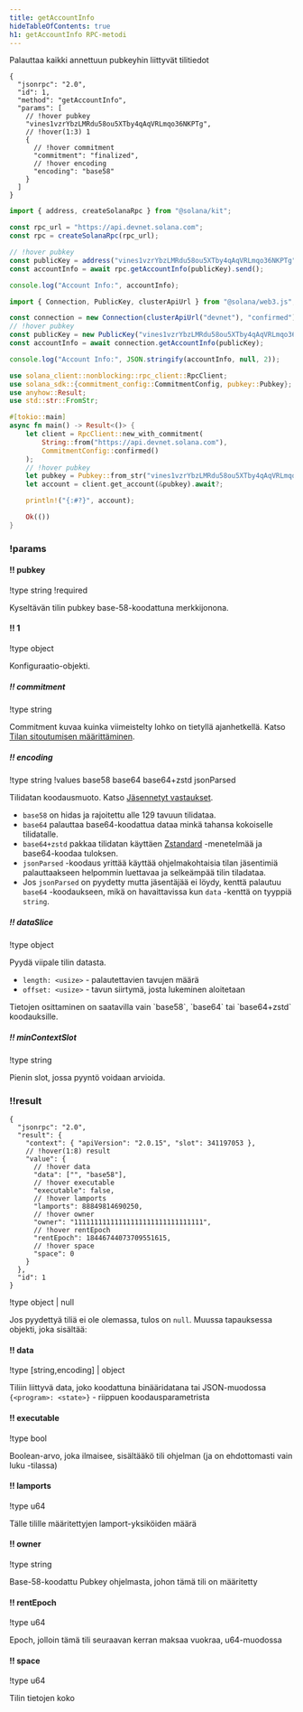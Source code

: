 ```yaml
---
title: getAccountInfo
hideTableOfContents: true
h1: getAccountInfo RPC-metodi
---
```


Palauttaa kaikki annettuun pubkeyhin liittyvät tilitiedot

<APIMethod>

```jsonc !!request curl
{
  "jsonrpc": "2.0",
  "id": 1,
  "method": "getAccountInfo",
  "params": [
    // !hover pubkey
    "vines1vzrYbzLMRdu58ou5XTby4qAqVRLmqo36NKPTg",
    // !hover(1:3) 1
    {
      // !hover commitment
      "commitment": "finalized",
      // !hover encoding
      "encoding": "base58"
    }
  ]
}
```

```ts !!request title="Kit"
import { address, createSolanaRpc } from "@solana/kit";

const rpc_url = "https://api.devnet.solana.com";
const rpc = createSolanaRpc(rpc_url);

// !hover pubkey
const publicKey = address("vines1vzrYbzLMRdu58ou5XTby4qAqVRLmqo36NKPTg");
const accountInfo = await rpc.getAccountInfo(publicKey).send();

console.log("Account Info:", accountInfo);
```

```ts !!request title="web3.js"
import { Connection, PublicKey, clusterApiUrl } from "@solana/web3.js";

const connection = new Connection(clusterApiUrl("devnet"), "confirmed");
// !hover pubkey
const publicKey = new PublicKey("vines1vzrYbzLMRdu58ou5XTby4qAqVRLmqo36NKPTg");
const accountInfo = await connection.getAccountInfo(publicKey);

console.log("Account Info:", JSON.stringify(accountInfo, null, 2));
```

```rs !!request title="Rust"
use solana_client::nonblocking::rpc_client::RpcClient;
use solana_sdk::{commitment_config::CommitmentConfig, pubkey::Pubkey};
use anyhow::Result;
use std::str::FromStr;

#[tokio::main]
async fn main() -> Result<()> {
    let client = RpcClient::new_with_commitment(
        String::from("https://api.devnet.solana.com"),
        CommitmentConfig::confirmed()
    );
    // !hover pubkey
    let pubkey = Pubkey::from_str("vines1vzrYbzLMRdu58ou5XTby4qAqVRLmqo36NKPTg")?;
    let account = client.get_account(&pubkey).await?;

    println!("{:#?}", account);

    Ok(())
}
```

### !params

#### !! pubkey

!type string !required

Kyseltävän tilin pubkey base-58-koodattuna merkkijonona.

#### !! 1

!type object

Konfiguraatio-objekti.

##### !! commitment

!type string

Commitment kuvaa kuinka viimeistelty lohko on tietyllä ajanhetkellä. Katso
[Tilan sitoutumisen määrittäminen](/docs/rpc#configuring-state-commitment).

##### !! encoding

!type string !values base58 base64 base64+zstd jsonParsed

Tilidatan koodausmuoto. Katso
[Jäsennetyt vastaukset](/docs/rpc#parsed-responses).

- `base58` on hidas ja rajoitettu alle 129 tavuun tilidataa.
- `base64` palauttaa base64-koodattua dataa minkä tahansa kokoiselle
  tilidatalle.
- `base64+zstd` pakkaa tilidatan käyttäen
  [Zstandard](https://facebook.github.io/zstd/) -menetelmää ja base64-koodaa
  tuloksen.
- `jsonParsed` -koodaus yrittää käyttää ohjelmakohtaisia tilan jäsentimiä
  palauttaakseen helpommin luettavaa ja selkeämpää tilin tiladataa.
- Jos `jsonParsed` on pyydetty mutta jäsentäjää ei löydy, kenttä palautuu
  `base64` -koodaukseen, mikä on havaittavissa kun `data` -kenttä on tyyppiä
  `string`.

##### !! dataSlice

!type object

Pyydä viipale tilin datasta.

- `length: <usize>` - palautettavien tavujen määrä
- `offset: <usize>` - tavun siirtymä, josta lukeminen aloitetaan

<Callout type="info">
  Tietojen osittaminen on saatavilla vain `base58`, `base64` tai `base64+zstd`
  koodauksille.
</Callout>

##### !! minContextSlot

!type string

Pienin slot, jossa pyyntö voidaan arvioida.

### !!result

```jsonc !response
{
  "jsonrpc": "2.0",
  "result": {
    "context": { "apiVersion": "2.0.15", "slot": 341197053 },
    // !hover(1:8) result
    "value": {
      // !hover data
      "data": ["", "base58"],
      // !hover executable
      "executable": false,
      // !hover lamports
      "lamports": 88849814690250,
      // !hover owner
      "owner": "11111111111111111111111111111111",
      // !hover rentEpoch
      "rentEpoch": 18446744073709551615,
      // !hover space
      "space": 0
    }
  },
  "id": 1
}
```

!type object | null

Jos pyydettyä tiliä ei ole olemassa, tulos on `null`. Muussa tapauksessa
objekti, joka sisältää:

#### !! data

!type \[string,encoding\] | object

Tiliin liittyvä data, joko koodattuna binääridatana tai JSON-muodossa
`{<program>: <state>}` - riippuen koodausparametrista

#### !! executable

!type bool

Boolean-arvo, joka ilmaisee, sisältääkö tili ohjelman (ja on ehdottomasti vain
luku -tilassa)

#### !! lamports

!type u64

Tälle tilille määritettyjen lamport-yksiköiden määrä

#### !! owner

!type string

Base-58-koodattu Pubkey ohjelmasta, johon tämä tili on määritetty

#### !! rentEpoch

!type u64

Epoch, jolloin tämä tili seuraavan kerran maksaa vuokraa, u64-muodossa

#### !! space

!type u64

Tilin tietojen koko

</APIMethod>
